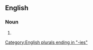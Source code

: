 ==English==

===Noun===
{{head|en|noun form}}

# {{plural of|en|acceptability}}

[[Category:English plurals ending in "-ies"]]